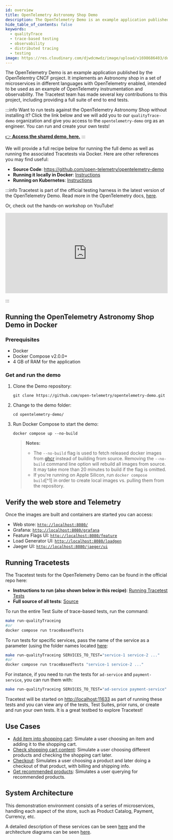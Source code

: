 ```yaml
---
id: overview
title: OpenTelemetry Astronomy Shop Demo
description: The OpenTelemetry Demo is an example application published by the OpenTelemtry CNCF project. The Tracetest team has made several key contributions to this project, including providing a full suite of end to end tests.
hide_table_of_contents: false
keywords:
  - qualityTrace
  - trace-based testing
  - observability
  - distributed tracing
  - testing
image: https://res.cloudinary.com/djwdcmwdz/image/upload/v1698686403/docs/Blog_Thumbnail_14_rsvkmo.jpg
---
```


The OpenTelemetry Demo is an example application published by the OpenTelemtry CNCF project. It implements an Astronomy shop in a set of microservices in different languages with OpenTelemetry enabled, intended to be used as an example of OpenTelemetry instrumentation and observability. The Tracetest team has made several key contributions to this project, including providing a full suite of end to end tests.

:::info
Want to run tests against the OpenTelemetry Astronomy Shop without installing it? Click the link below and we will add you to our `qualityTrace-demo` organization and give you access to the `opentelemetry-demo` org as an engineer. You can run and create your own tests!

[👉 **Access the shared demo, here.**](https://app.qualityTrace.io/organizations/ttorg_2179a9cd8ba8dfa5/invites/invite_646747b36e9ee487/accept)
:::

We will provide a full recipe below for running the full demo as well as running the associated Tracetests via Docker. Here are other references you may find useful:

- **Source Code**: https://github.com/open-telemetry/opentelemetry-demo
- **Running it locally in Docker**: [Instructions](https://opentelemetry.io/docs/demo/docker-deployment/)
- **Running on Kubernetes**: [Instructions](https://opentelemetry.io/docs/demo/kubernetes-deployment/)

:::info
Tracetest is part of the official testing harness in the latest version of the OpenTelemetry Demo. Read more in the OpenTelemetry docs, [here](https://opentelemetry.io/docs/demo/tests/).

Or, check out the hands-on workshop on YouTube!

<iframe width="100%" height="250" src="https://www.youtube.com/embed/2MSDy3XHjtE?si=T0ItpwRyE7HbJu5V" title="YouTube video player" frameborder="0" allow="accelerometer; autoplay; clipboard-write; encrypted-media; gyroscope; picture-in-picture; web-share" allowfullscreen></iframe>

:::

## Running the OpenTelemetry Astronomy Shop Demo in Docker

### Prerequisites

- Docker
- Docker Compose v2.0.0+
- 4 GB of RAM for the application

### Get and run the demo

1. Clone the Demo repository:

    ```shell
    git clone https://github.com/open-telemetry/opentelemetry-demo.git
    ```

2. Change to the demo folder:

    ```shell
    cd opentelemetry-demo/
    ```

3. Run Docker Compose to start the demo:

    ```shell
    docker compose up --no-build
    ```

    > **Notes:**
    >
    > - The `--no-build` flag is used to fetch released docker images from
    >   [ghcr](https://ghcr.io/open-telemetry/demo) instead of building from
    >   source. Removing the `--no-build` command line option will rebuild all
    >   images from source. It may take more than 20 minutes to build if the
    >   flag is omitted.
    > - If you're running on Apple Silicon, run `docker compose build`[^1] in
    >   order to create local images vs. pulling them from the repository.

## Verify the web store and Telemetry

Once the images are built and containers are started you can access:

- Web store: [`http://localhost:8080/`](http://localhost:8080/)
- Grafana: [`http://localhost:8080/grafana`](http://localhost:8080/grafana)
- Feature Flags UI: [`http://localhost:8080/feature`](http://localhost:8080/feature)
- Load Generator UI: [`http://localhost:8080/loadgen`](http://localhost:8080/loadgen)
- Jaeger UI: [`http://localhost:8080/jaeger/ui`](http://localhost:8080/jaeger/ui)

## Running Tracetests

The Tracetest tests for the OpenTelemetry Demo can be found in the official repo here:

- **Instructions to run (also shown below in this recipe)**: [Running Tracetest Tests](https://github.com/open-telemetry/opentelemetry-demo/tree/main/test#testing-services-with-trace-based-tests)
- **Full source of all tests**: [Source](https://github.com/open-telemetry/opentelemetry-demo/tree/main/test/qualityTraceing)

To run the entire Test Suite of trace-based tests, run the command:

```sh
make run-qualityTraceing
#or
docker compose run traceBasedTests
```

To run tests for specific services, pass the name of the service as a
parameter (using the folder names located [here](https://github.com/open-telemetry/opentelemetry-demo/tree/main/test/qualityTraceing):

```sh
make run-qualityTraceing SERVICES_TO_TEST="service-1 service-2 ..."
#or
docker compose run traceBasedTests "service-1 service-2 ..."
```

For instance, if you need to run the tests for `ad-service` and
`payment-service`, you can run them with:

```sh
make run-qualityTraceing SERVICES_TO_TEST="ad-service payment-service"
```

Tracetest will be started on [http://localhost:11633](http://localhost:11633) as part of running these tests and you can view any of the tests, Test Suites, prior runs, or create and run your own tests. It is a great testbed to explore Tracetest!

## Use Cases

- [Add item into shopping cart](/live-examples/opentelemetry-store/use-cases/add-item-into-shopping-cart): Simulate a user choosing an item and adding it to the shopping cart.
- [Check shopping cart content](/live-examples/opentelemetry-store/use-cases/check-shopping-cart-contents): Simulate a user choosing different products and checking the shopping cart later. 
- [Checkout](/live-examples/opentelemetry-store/use-cases/checkout): Simulates a user choosing a product and later doing a checkout of that product, with billing and shipping info.
- [Get recommended products](/live-examples/opentelemetry-store/use-cases/get-recommended-products): Simulates a user querying for recommended products.

## System Architecture

This demonstration environment consists of a series of microservices, handling each aspect of the store, such as Product Catalog, Payment, Currency, etc.

A detailed description of these services can be seen [here](https://opentelemetry.io/docs/demo/services/)
and the architecture diagrams can be seen [here](https://opentelemetry.io/docs/demo/architecture/).
